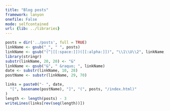 ```yaml
---
title: "Blog posts"
framework: lanyon
onefile: False
mode: selfcontained
url: {lib: ../libraries}
---
```


```r
posts = dir('../posts', full = TRUE)
linkName <- gsub("_", " ", posts)
linkName <- gsub("(^|[[:space:]])([[:alpha:]])", "\\1\\U\\2", linkName, perl=TRUE)
library(stringr)
substr(linkName, 20, 20) <- "&"
linkName <- gsub("&", " &raquo; ", linkName)
date <- substr(linkName, 10, 28)
postName <- substr(linkName, 29, 70)

links = paste0("- ", date,
  "[", basename(postName), "]", "(", posts, "/index.html)"
)
length <- length(posts) - 3
writeLines(links[rev(seq(length))])
```


